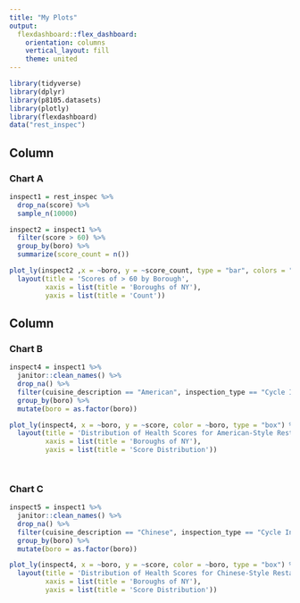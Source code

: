 ```yaml
---
title: "My Plots"
output: 
  flexdashboard::flex_dashboard:
    orientation: columns
    vertical_layout: fill
    theme: united
---
```


```r
library(tidyverse)
library(dplyr)
library(p8105.datasets)
library(plotly)
library(flexdashboard)
data("rest_inspec")
```

Column {data-width=650}
-----------------------------------------------------------------------

### Chart A

```r
inspect1 = rest_inspec %>% 
  drop_na(score) %>% 
  sample_n(10000)

inspect2 = inspect1 %>% 
  filter(score > 60) %>% 
  group_by(boro) %>% 
  summarize(score_count = n())

plot_ly(inspect2 ,x = ~boro, y = ~score_count, type = "bar", colors = "viridis") %>% 
  layout(title = 'Scores of > 60 by Borough',
         xaxis = list(title = 'Boroughs of NY'),
         yaxis = list(title = 'Count'))
```

Column {data-width=350}
-----------------------------------------------------------------------

### Chart B

```r

inspect4 = inspect1 %>% 
  janitor::clean_names() %>%
  drop_na() %>% 
  filter(cuisine_description == "American", inspection_type == "Cycle Inspection / Initial Inspection") %>%
  group_by(boro) %>% 
  mutate(boro = as.factor(boro)) 

plot_ly(inspect4, x = ~boro, y = ~score, color = ~boro, type = "box") %>% 
  layout(title = 'Distribution of Health Scores for American-Style Restaurants Across Boroughs',
         xaxis = list(title = 'Boroughs of NY'),
         yaxis = list(title = 'Score Distribution'))

  
```

### Chart C

```r
inspect5 = inspect1 %>% 
  janitor::clean_names() %>%
  drop_na() %>% 
  filter(cuisine_description == "Chinese", inspection_type == "Cycle Inspection / Initial Inspection") %>%
  group_by(boro) %>% 
  mutate(boro = as.factor(boro)) 

plot_ly(inspect4, x = ~boro, y = ~score, color = ~boro, type = "box") %>% 
  layout(title = 'Distribution of Health Scores for Chinese-Style Restaurants Across Boroughs',
         xaxis = list(title = 'Boroughs of NY'),
         yaxis = list(title = 'Score Distribution'))

```

